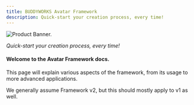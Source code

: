 ```yaml
---
title: BUDDYWORKS Avatar Framework
description: Quick-start your creation process, every time!
---
```


![Product Banner.](./img/banner.png)  

*Quick-start your creation process, every time!*

#### Welcome to the Avatar Framework docs.  
This page will explain various aspects of the framework, from its usage to more advanced applications.  

<Aside> We generally assume Framework v2, but this should mostly apply to v1 as well.</Aside>

